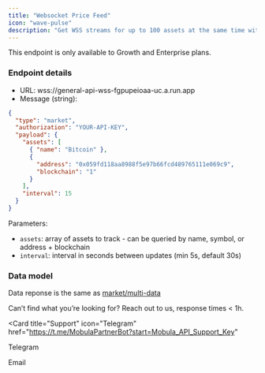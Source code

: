 ```yaml
---
title: "Websocket Price Feed"
icon: "wave-pulse"
description: "Get WSS streams for up to 100 assets at the same time with real time price, volume, price change & other market metrics updates."
---
```


<Tip> This endpoint is only available to Growth and Enterprise plans. </Tip>

### Endpoint details

- URL: wss://general-api-wss-fgpupeioaa-uc.a.run.app
- Message (string):

```json
{
  "type": "market",
  "authorization": "YOUR-API-KEY",
  "payload": {
    "assets": [
      { "name": "Bitcoin" },
      {
        "address": "0x059fd118aa8988f5e97b66fcd489765111e069c9",
        "blockchain": "1"
      }
    ],
    "interval": 15
  }
}
```

Parameters:

- `assets`: array of assets to track - can be queried by name, symbol, or address + blockchain
- `interval`: interval in seconds between updates (min 5s, default 30s)

### Data model

Data reponse is the same as [market/multi-data](/api-reference/endpoint/market-multi-data)

Can’t find what you’re looking for? Reach out to us, response times < 1h.

<CardGroup>

<Card
  title="Support"
  icon="Telegram"
  href="https://t.me/MobulaPartnerBot?start=Mobula_API_Support_Key"
>
  Telegram
</Card>

<Card title="Need help?" icon="envelope" href="mailto:contact@mobulalabs.org">
  Email
</Card>

</CardGroup>
